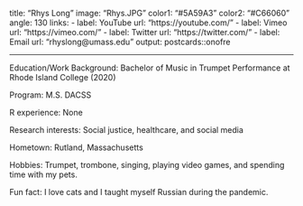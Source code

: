 title: "Rhys Long"
image: "Rhys.JPG"
color1: "#5A59A3"
color2: "#C66060"
angle: 130
links:
  - label: YouTube
    url: "https://youtube.com/"
  - label: Vimeo
    url: "https://vimeo.com/"
  - label: Twitter
    url: "https://twitter.com/"
  - label: Email
    url: "rhyslong@umass.edu"
output:
  postcards::onofre
  
---
Education/Work Background: Bachelor of Music in Trumpet Performance at Rhode Island College (2020)

Program: M.S. DACSS

R experience: None

Research interests: Social justice, healthcare, and social media

Hometown: Rutland, Massachusetts

Hobbies: Trumpet, trombone, singing, playing video games, and spending time with my pets.

Fun fact: I love cats and I taught myself Russian during the pandemic.